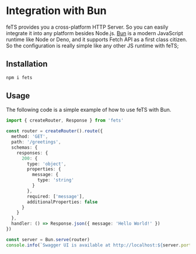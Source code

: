 # Integration with Bun

feTS provides you a cross-platform HTTP Server. So you can easily integrate it into any platform
besides Node.js. [Bun](https://bun.sh) is a modern JavaScript runtime like Node or Deno, and it
supports Fetch API as a first class citizen. So the configuration is really simple like any other JS
runtime with feTS;

## Installation

```sh npm2yarn
npm i fets
```

## Usage

The following code is a simple example of how to use feTS with Bun.

```ts
import { createRouter, Response } from 'fets'

const router = createRouter().route({
  method: 'GET',
  path: '/greetings',
  schemas: {
    responses: {
      200: {
        type: 'object',
        properties: {
          message: {
            type: 'string'
          }
        },
        required: ['message'],
        additionalProperties: false
      }
    }
  },
  handler: () => Response.json({ message: 'Hello World!' })
})

const server = Bun.serve(router)
console.info(`Swagger UI is available at http://localhost:${server.port}/docs`)
```
